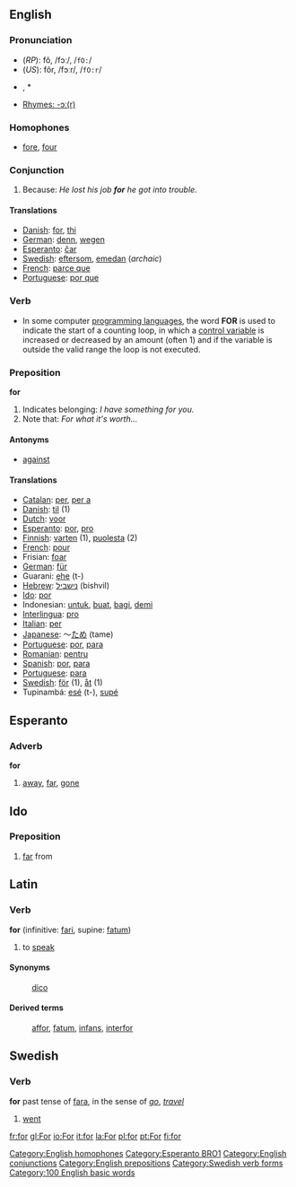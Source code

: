 {{see|för}}
==English==

{{rank|with|is|it|14|for|as|had|you}}

===Pronunciation===
*(''RP''): fô, /fɔː/, /<tt>fO:</tt>/
*(''US''): fôr, /fɔːr/, /<tt>fO:r</tt>/
*{{audio|en-us-for.ogg|Audio (US)}}, *{{audio|en-us-for-unstressed.ogg|Audio (US), unstressed, in the phrase "Wait for me".}}
*[[rhymes:English:-ɔː(r)|Rhymes: -ɔː(r)]]

===Homophones===
*[[fore]], [[four]]
[[Category:English homophones]]

===Conjunction===
# Because: ''He lost his job '''for''' he got into trouble.''

====Translations====
* [[w:Danish language|Danish]]: [[for]], [[thi]]
* [[w:German language|German]]: [[denn]], [[wegen]]
* [[w:Esperanto|Esperanto]]: [[ĉar]]
* [[w:Swedish language|Swedish]]: [[eftersom]], [[emedan]] (''archaic'')
* [[w:French language|French]]: [[parce que]]
* [[w:Portugese language|Portuguese]]: [[por que]]


===Verb===
* In some computer [[programming language]]s, the word '''FOR''' is used to indicate the start of a counting loop, in which a [[control variable]] is increased or decreased by an amount (often 1) and if the variable is outside the valid range the loop is not executed.

===Preposition===
'''for'''

# Indicates belonging: ''I have something for you.''
# Note that: ''For what it's worth...''

====Antonyms====
*[[against]]
====Translations====
*[[w:Catalan language|Catalan]]: [[per]], [[per a]]
*[[w:Danish language|Danish]]: [[til]] (1)
*[[w:Dutch language|Dutch]]: [[voor]]
*[[w:Esperanto|Esperanto]]: [[por]], [[pro]]
*[[w:Finnish language|Finnish]]: [[varten]] (1), [[puolesta]] (2)
*[[w:French language|French]]: [[pour]]
*Frisian: [[foar]]
*[[w:German language|German]]: [[für]]
*Guarani: [[ehe]] (t-)
*[[w:Hebrew language|Hebrew]]: [[נישביל]] (bishvil)
*[[Ido]]: [[por]]
*Indonesian: [[untuk]], [[buat]], [[bagi]], [[demi]]
*[[w:Interlingua|Interlingua]]: [[pro]]
*[[w:Italian language|Italian]]: [[per]]
*[[w:Japanese language|Japanese]]: ～[[ため]] (tame)
*[[w:Portugese language|Portuguese]]: [[por]], [[para]]
*[[w:Romanian language|Romanian]]: [[pentru]]
*[[w:Spanish language|Spanish]]: [[por]], [[para]]
*[[w:Portugese language|Portuguese]]: [[para]]
*[[w:Swedish language|Swedish]]: [[för]] (1), [[åt]] (1)
*Tupinambá: [[esé]] (t-), [[supé]]

==Esperanto==

===Adverb===
'''for'''

# [[away]], [[far]], [[gone]]

[[Category:Esperanto BRO1]]

==Ido==
===Preposition===
# [[far]] from

==Latin==
===Verb===
'''for''' (infinitive: [[fari]], supine: [[fatum]])

#to [[speak]]
====Synonyms====
:[[dico]]
====Derived terms====
:[[affor]], [[fatum]], [[infans]], [[interfor]]

==Swedish==
===Verb===
'''for''' past tense of [[fara]], in the sense of ''[[go]]'', ''[[travel]]''

# [[went]]

[[Category:English conjunctions]]
[[Category:English prepositions]]
[[Category:Swedish verb forms]]

[[Category:100 English basic words]]

[[fr:for]]
[[gl:For]]
[[io:For]]
[[it:for]]
[[la:For]]
[[pl:for]]
[[pt:For]]
[[fi:for]]